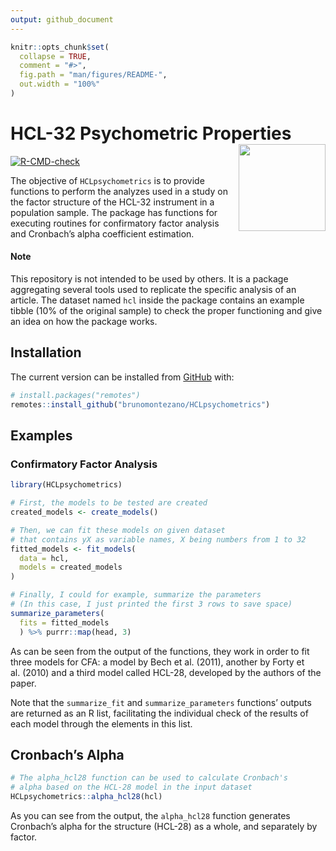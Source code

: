 ```yaml
---
output: github_document
---
```


<!-- README.md is generated from README.Rmd. Please edit that file -->

```r
knitr::opts_chunk$set(
  collapse = TRUE,
  comment = "#>",
  fig.path = "man/figures/README-",
  out.width = "100%"
)
```

# HCL-32 Psychometric Properties <a href='https://github.com/brunomontezano/HCLpsychometrics/'><img src='man/figures/logo.png' align="right" height="139" /></a>

<!-- badges: start -->
[![R-CMD-check](https://github.com/brunomontezano/HCLpsychometrics/workflows/R-CMD-check/badge.svg)](https://github.com/brunomontezano/HCLpsychometrics/actions)
<!-- badges: end -->

The objective of `HCLpsychometrics` is to provide functions to perform the analyzes used in a study on the factor structure of the HCL-32 instrument in a population sample. The package has functions for executing routines for confirmatory factor analysis and Cronbach's alpha
coefficient estimation. 

#### Note

This repository is not intended to be used by others. It is a package aggregating several tools used to replicate the specific analysis of an article. The dataset named `hcl` inside the package contains an example tibble (10% of the original sample) to check the proper functioning and give an idea on how the package works.

## Installation

The current version can be installed from
[GitHub](https://github.com/) with:

``` r
# install.packages("remotes")
remotes::install_github("brunomontezano/HCLpsychometrics")
```

## Examples

### Confirmatory Factor Analysis

```r
library(HCLpsychometrics)

# First, the models to be tested are created
created_models <- create_models()

# Then, we can fit these models on given dataset
# that contains yX as variable names, X being numbers from 1 to 32
fitted_models <- fit_models(
  data = hcl,
  models = created_models
)

# Finally, I could for example, summarize the parameters
# (In this case, I just printed the first 3 rows to save space)
summarize_parameters(
  fits = fitted_models
  ) %>% purrr::map(head, 3)
```

As can be seen from the output of the functions, they work in order to fit three models for CFA: a model by Bech et al. (2011), another by Forty et al. (2010) and a third model called HCL-28, developed by the authors of the paper. 

Note that the `summarize_fit` and `summarize_parameters` functions' outputs are returned as an R list, facilitating the individual check of the results of each model through the elements in this list. 

## Cronbach's Alpha

```r
# The alpha_hcl28 function can be used to calculate Cronbach's
# alpha based on the HCL-28 model in the input dataset
HCLpsychometrics::alpha_hcl28(hcl)
```

As you can see from the output, the `alpha_hcl28` function generates
Cronbach's alpha for the structure (HCL-28) as a whole, and separately
by factor.

